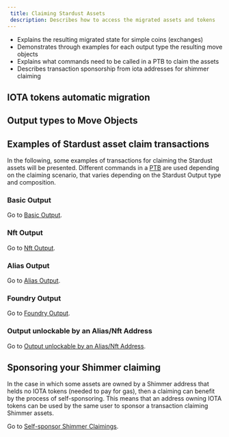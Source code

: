 ```yaml
---
 title: Claiming Stardust Assets
 description: Describes how to access the migrated assets and tokens
---
```


  - Explains the resulting migrated state for simple coins (exchanges)
  - Demonstrates through examples for each output type the resulting move objects
  - Explains what commands need to be called in a PTB to claim the assets
  - Describes transaction sponsorship from iota addresses for shimmer claiming

## IOTA tokens automatic migration 


## Output types to Move Objects


## Examples of Stardust asset claim transactions

In the following, some examples of transactions for claiming the Stardust assets will be presented. Different commands in a [PTB](../iota-101/transactions/ptb/prog-txn-blocks.mdx) are used depending on the claiming scenario, that varies depending on the Stardust Output type and composition.

### Basic Output

Go to [Basic Output](claiming/basic.mdx).

### Nft Output

Go to [Nft Output](claiming/nft.mdx).

### Alias Output

Go to [Alias Output](claiming/alias.mdx).

### Foundry Output

Go to [Foundry Output](claiming/foundry.mdx).

### Output unlockable by an Alias/Nft Address

Go to [Output unlockable by an Alias/Nft Address](claiming/address-unlock-condition.mdx).

## Sponsoring your Shimmer claiming

In the case in which some assets are owned by a Shimmer address that helds no IOTA tokens (needed to pay for gas), then a claiming can benefit by the process of self-sponsoring. This means that an address owning IOTA tokens can be used by the same user to sponsor a transaction claiming Shimmer assets. 

Go to [Self-sponsor Shimmer Claimings](claiming/self-sponsor.mdx).